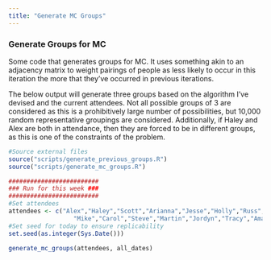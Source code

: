 ```yaml
---
title: "Generate MC Groups"
---
```


### Generate Groups for MC

Some code that generates groups for MC. It uses something akin to an adjacency matrix to weight pairings of people
as less likely to occur in this iteration the more that they've occurred in previous iterations.

The below output will generate three groups based on the algorithm I've devised and the current attendees. Not all possible
groups of 3 are considered as this is a prohibitively large number of possibilities, but 10,000 random representative groupings
are considered. Additionally, if Haley and Alex are both in attendance, then they are forced to be in different groups, as
this is one of the constraints of the problem.

```r
#Source external files
source("scripts/generate_previous_groups.R")
source("scripts/generate_mc_groups.R")

```

```r
#########################
### Run for this week ###
#########################
#Set attendees
attendees <- c("Alex","Haley","Scott","Arianna","Jesse","Holly","Russ","Lauren","Sam","Bronson",
                  "Mike","Carol","Steve","Martin","Jordyn","Tracy","Amanda","Tara","Kelsey","Amy","Matt")
#Set seed for today to ensure replicability
set.seed(as.integer(Sys.Date()))

generate_mc_groups(attendees, all_dates)

```
